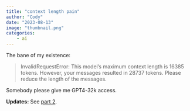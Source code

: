 ```yaml
---
title: "context length pain"
author: "Cody"
date: "2023-08-13"
image: "thumbnail.png"
categories: 
    - ai
---
```


The bane of my existence:

> InvalidRequestError: This model's maximum context length is 16385 tokens. However, your messages resulted in 28737 tokens. Please reduce the length of the messages.

Somebody please give me GPT4-32k access.

**Updates:**
See [part 2](/posts/context-length-pain-pt2).
